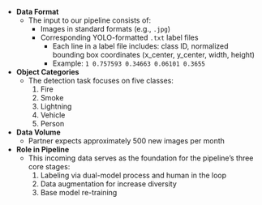 - **Data Format**
  - The input to our pipeline consists of:
    - Images in standard formats (e.g., `.jpg`)
    - Corresponding YOLO-formatted `.txt` label files
      - Each line in a label file includes: class ID, normalized bounding box coordinates (x_center, y_center, width, height)
      - Example: `1 0.757593 0.34663 0.06101 0.3655`

- **Object Categories**
  - The detection task focuses on five classes:
    1. Fire
    2. Smoke
    3. Lightning
    4. Vehicle
    5. Person

- **Data Volume**
  - Partner expects approximately 500 new images per month

- **Role in Pipeline**
  - This incoming data serves as the foundation for the pipeline’s three core stages:
    1. Labeling via dual-model process and human in the loop
    2. Data augmentation for increase diversity
    3. Base model re-training

